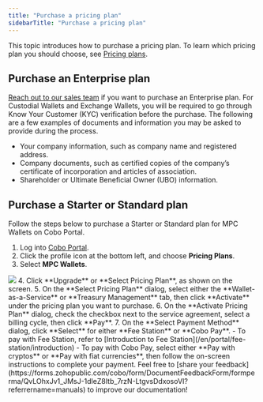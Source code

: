 ```yaml
---
title: "Purchase a pricing plan"
sidebarTitle: "Purchase a pricing plan"
---
```


This topic introduces how to purchase a pricing plan. To learn which pricing plan you should choose, see [Pricing plans](/en/portal/bills-and-payments/introduction#pricing-plans).

## Purchase an Enterprise plan

[Reach out to our sales team](https://www.cobo.com/book-demo/?utm_source=product-manual&utm_medium=product&utm_campaign=pricing-plan-intro&utm_content=enterprise-contact-sales) if you want to purchase an Enterprise plan. For Custodial Wallets and Exchange Wallets, you will be required to go through Know Your Customer (KYC) verification before the purchase. The following are a few examples of documents and information you may be asked to provide during the process.

- Your company information, such as company name and registered address.
- Company documents, such as certified copies of the company’s certificate of incorporation and articles of association.
- Shareholder or Ultimate Beneficial Owner (UBO) information.

## Purchase a Starter or Standard plan

Follow the steps below to purchase a Starter or Standard plan for MPC Wallets on Cobo Portal. 

1. Log into [Cobo Portal](https://portal.cobo.com/login).
2. Click the profile icon at the bottom left, and choose **Pricing Plans**. 
3. Select **MPC Wallets**.
<img src="/en/images/bills-and-payments/purchase-plan.png" className="screenshot_full_screen"/>
4. Click **Upgrade** or **Select Pricing Plan**, as shown on the screen.
5. On the **Select Pricing Plan** dialog, select either the **Wallet-as-a-Service** or **Treasury Management** tab, then click **Activate** under the pricing plan you want to purchase.
6. On the **Activate Pricing Plan** dialog, check the checkbox next to the service agreement, select a billing cycle, then click **Pay**.
7. On the **Select Payment Method** dialog, click **Select** for either **Fee Station** or **Cobo Pay**.
    - To pay with Fee Station, refer to [Introduction to Fee Station](/en/portal/fee-station/introduction)
    - To pay with Cobo Pay, select either **Pay with cryptos** or **Pay with fiat currencies**, then follow the on-screen instructions to complete your payment.
<Tip>Feel free to [share your feedback](https://forms.zohopublic.com/cobo/form/DocumentFeedbackForm/formperma/QvLOhxJv1_JMsJ-1dleZ8Itb_7rzN-LtgvsDdxosoVI?referrername=manuals) to improve our documentation!</Tip>